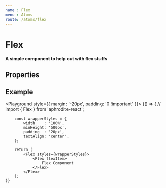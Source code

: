 ```yaml
---
name : Flex
menu : Atoms
route: /atoms/flex
---
```




# Flex
#### A simple component to help out with flex stuffs

## Properties
<Props of={Flex} />

## Example
<Playground style={{ margin: '-20px', padding: '0 !important' }}>
    {() => {
        // import { Flex } from 'aphrodite-react';

        const wrapperStyles = {
            width    : '100%',
            minHeight: '500px',
            padding  : '20px',
            textAlign: 'center',
        };

        return (
            <Flex styles={wrapperStyles}>
                <Flex flexItem>
                    Flex Component
                </Flex>
            </Flex>
        );
    }}
</Playground>
